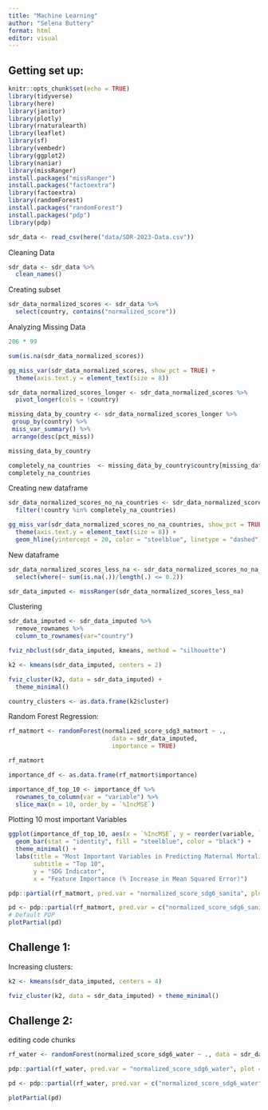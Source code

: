 ```yaml
---
title: "Machine Learning"
author: "Selena Buttery"
format: html
editor: visual
---
```


## Getting set up:

```r
knitr::opts_chunk$set(echo = TRUE)
library(tidyverse)
library(here)
library(janitor)
library(plotly)
library(rnaturalearth)
library(leaflet)
library(sf)
library(vembedr)
library(ggplot2)
library(naniar)
library(missRanger)
install.packages("missRanger")
install.packages("factoextra")
library(factoextra)
library(randomForest)
install.packages("randomForest")
install.packages("pdp")
library(pdp)
```

```r
sdr_data <- read_csv(here("data/SDR-2023-Data.csv"))
```

Cleaning Data

```r
sdr_data <- sdr_data %>% 
  clean_names()
```

Creating subset

```r
sdr_data_normalized_scores <- sdr_data %>% 
  select(country, contains("normalized_score"))
```

Analyzing Missing Data

```r
206 * 99

sum(is.na(sdr_data_normalized_scores))
```

```r
gg_miss_var(sdr_data_normalized_scores, show_pct = TRUE) +
  theme(axis.text.y = element_text(size = 8))
```

```r
sdr_data_normalized_scores_longer <- sdr_data_normalized_scores %>% 
  pivot_longer(cols = !country)
```

```r
missing_data_by_country <- sdr_data_normalized_scores_longer %>%
 group_by(country) %>%
 miss_var_summary() %>% 
 arrange(desc(pct_miss))

missing_data_by_country
```

```r
completely_na_countries  <- missing_data_by_country$country[missing_data_by_country$pct_miss == 100]
completely_na_countries
```

Creating new dataframe

```r
sdr_data_normalized_scores_no_na_countries <- sdr_data_normalized_scores %>% 
  filter(!country %in% completely_na_countries)
```

```r
gg_miss_var(sdr_data_normalized_scores_no_na_countries, show_pct = TRUE) +
  theme(axis.text.y = element_text(size = 8)) +
  geom_hline(yintercept = 20, color = "steelblue", linetype = "dashed")
```

New dataframe

```r
sdr_data_normalized_scores_less_na <- sdr_data_normalized_scores_no_na_countries %>%
  select(where(~ sum(is.na(.))/length(.) <= 0.2))
```

```r
sdr_data_imputed <- missRanger(sdr_data_normalized_scores_less_na)
```

Clustering

```r
sdr_data_imputed <- sdr_data_imputed %>%
  remove_rownames %>%
  column_to_rownames(var="country")

fviz_nbclust(sdr_data_imputed, kmeans, method = "silhouette")
```

```r
k2 <- kmeans(sdr_data_imputed, centers = 2)

fviz_cluster(k2, data = sdr_data_imputed) +
  theme_minimal()
```

```r
country_clusters <- as.data.frame(k2$cluster)
```

Random Forest Regression:

```r
rf_matmort <- randomForest(normalized_score_sdg3_matmort ~ .,
                             data = sdr_data_imputed,
                             importance = TRUE)

rf_matmort
```

```r
importance_df <- as.data.frame(rf_matmort$importance)
```

```r
importance_df_top_10 <- importance_df %>%
  rownames_to_column(var = "variable") %>%
  slice_max(n = 10, order_by = `%IncMSE`)
```

Plotting 10 most important Variables

```r
ggplot(importance_df_top_10, aes(x = `%IncMSE`, y = reorder(variable, `%IncMSE`))) +
  geom_bar(stat = "identity", fill = "steelblue", color = "black") +
  theme_minimal() +
  labs(title = "Most Important Variables in Predicting Maternal Mortality",
       subtitle = "Top 10",
       y = "SDG Indicator",
       x = "Feature Importance (% Increase in Mean Squared Error)")
```

```r
pdp::partial(rf_matmort, pred.var = "normalized_score_sdg6_sanita", plot = TRUE)
```

```r
pd <- pdp::partial(rf_matmort, pred.var = c("normalized_score_sdg6_sanita", "normalized_score_sdg3_u5mort"))
# Default PDP
plotPartial(pd)
```

## Challenge 1:

Increasing clusters:

```r
k2 <- kmeans(sdr_data_imputed, centers = 4)

fviz_cluster(k2, data = sdr_data_imputed) + theme_minimal()
```

## Challenge 2:

editing code chunks

```r
rf_water <- randomForest(normalized_score_sdg6_water ~ ., data = sdr_data_imputed, importance = TRUE)
```

```r
pdp::partial(rf_water, pred.var = "normalized_score_sdg6_water", plot = TRUE)
```

```r
pd <- pdp::partial(rf_water, pred.var = c("normalized_score_sdg6_water", "normalized_score_sdg3_u5mort"))

plotPartial(pd)
```
